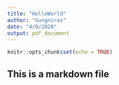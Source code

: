 ```yaml
---
title: "HelloWorld"
author: "Gungniras"
date: "4/8/2020"
output: pdf_document
---
```


```r
knitr::opts_chunk$set(echo = TRUE)
```



## This is a markdown file
